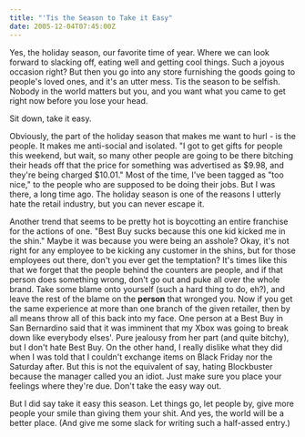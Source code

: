 ```yaml
---
title: "'Tis the Season to Take it Easy"
date: 2005-12-04T07:45:00Z
---
```


Yes, the holiday season, our favorite time of year. Where we can look forward to slacking off, eating well and getting cool things. Such a joyous occasion right? But then you go into any store furnishing the goods going to people's loved ones, and it's an utter mess. Tis the season to be selfish. Nobody in the world matters but you, and you want what you came to get right now before you lose your head.

Sit down, take it easy.

Obviously, the part of the holiday season that makes me want to hurl - is the people. It makes me anti-social and isolated. "I got to get gifts for people this weekend, but wait, so many other people are going to be there bitching their heads off that the price for something was advertised as $9.98, and they're being charged $10.01." Most of the time, I've been tagged as "too nice," to the people who are supposed to be doing their jobs. But I was there, a long time ago. The holiday season is one of the reasons I utterly hate the retail industry, but you can never escape it.

Another trend that seems to be pretty hot is boycotting an entire franchise for the actions of one. "Best Buy sucks because this one kid kicked me in the shin." Maybe it was because you were being an asshole? Okay, it's not right for any employee to be kicking any customer in the shins, but for those employees out there, don't you ever get the temptation? It's times like this that we forget that the people behind the counters are people, and if that person does something wrong, don't go out and puke all over the whole brand. Take some blame onto yourself (such a hard thing to do, eh?), and leave the rest of the blame on the **person** that wronged you. Now if you get the same experience at more than one branch of the given retailer, then by all means throw all of this back into my face. One person at a Best Buy in San Bernardino said that it was imminent that my Xbox was going to break down like everybody elses'. Pure jealousy from her part (and quite bitchy), but I don't hate Best Buy. On the other hand, I really dislike what they did when I was told that I couldn't exchange items on Black Friday nor the Saturday after. But this is not the equivalent of say, hating Blockbuster because the manager called you an idiot. Just make sure you place your feelings where they're due. Don't take the easy way out.

But I did say take it easy this season. Let things go, let people by, give more people your smile than giving them your shit. And yes, the world will be a better place. (And give me some slack for writing such a half-assed entry.)
